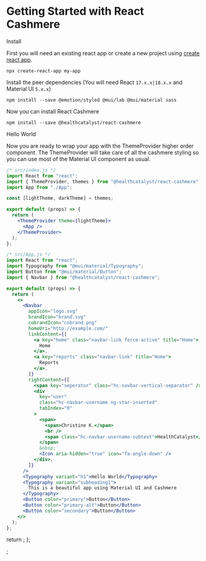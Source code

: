 
<Meta title="Getting Started" />

# Getting Started with React Cashmere

<div className="subheading">Install</div>

First you will need an existing react app or create a new project using [create react app](https://reactjs.org/docs/create-a-new-react-app.html).

```
npx create-react-app my-app
```

Install the peer dependencies (You will need React `17.x.x|18.x.x` and Material UI `5.x.x`)

```shell
npm install --save @emotion/styled @mui/lab @mui/material sass
```

Now you can install React Cashmere

```
npm install --save @healthcatalyst/react-cashmere
```

<div className="subheading">Hello World</div>

Now you are ready to wrap your app with the ThemeProvider higher order component.
The ThemeProvider will take care of all the cashmere styling so you can use most of the Material UI component as usual.

```jsx
/* src/index.js */
import React from "react";
import { ThemeProvider, themes } from "@healthcatalyst/react-cashmere";
import App from "./App";

const [lightTheme, darkTheme] = themes;

export default (props) => {
  return (
    <ThemeProvider theme={lightTheme}>
      <App />
    </ThemeProvider>
  );
};
```

```jsx
/* src/App.js */
import React from "react";
import Typography from "@mui/material/Typography";
import Button from "@mui/material/Button";
import { Navbar } from "@healthcatalyst/react-cashmere";

export default (props) => {
  return (
    <>
      <Navbar
        appIcon="logo.svg"
        brandIcon="brand.svg"
        cobrandIcon="cobrand.png"
        homeUri="http://example.com/"
        linkContent={[
          <a key="home" class="navbar-link force-active" title="Home">
            Home
          </a>,
          <a key="reports" class="navbar-link" title="Home">
            Reports
          </a>,
        ]}
        rightContent={[
          <span key="seperator" class="hc-navbar-vertical-separator" />,
          <div
            key="user"
            class="hc-navbar-username ng-star-inserted"
            tabIndex="0"
          >
            <span>
              <span>Christine K.</span>
              <br />
              <span class="hc-navbar-username-subtext">HealthCatalyst</span>
            </span>
            &nbsp;
            <Icon aria-hidden="true" icon="fa-angle-down" />
          </div>,
        ]}
      />
      <Typography variant="h1">Hello World</Typography>
      <Typography variant="subheading1">
        This is a beautiful app using Material UI and Cashmere
      </Typography>
      <Button color="primary">Button</Button>
      <Button color="primary-alt">Button</Button>
      <Button color="secondary">Button</Button>
    </>
  );
};
```

  return <SyntaxHighlighter />;
};

;

